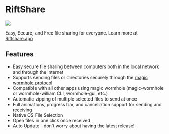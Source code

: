 # RiftShare

<p style={{ "text-align": "center" }}>
  <img src={require("@site/static/img/showcase/riftshare-main.webp").default} />
  <br />
</p>

Easy, Secure, and Free file sharing for everyone. Learn more at [Riftshare.app](https://riftshare.app)

## Features

- Easy secure file sharing between computers both in the local network and through the internet
- Supports sending files or directories securely through the [magic wormhole protocol](https://magic-wormhole.readthedocs.io/en/latest/)
- Compatible with all other apps using magic wormhole (magic-wormhole or wormhole-william CLI, wormhole-gui, etc.)
- Automatic zipping of multiple selected files to send at once
- Full animations, progress bar, and cancellation support for sending and receiving
- Native OS File Selection
- Open files in one click once received
- Auto Update - don't worry about having the latest release!

